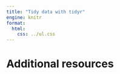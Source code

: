 ```yaml
---
title: "Tidy data with tidyr"
engine: knitr
format:
  html:
    css: ../ul.css
---
```


# Additional resources
